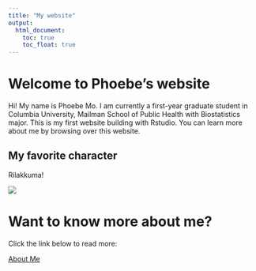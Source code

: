 ```yaml
---
title: "My website"
output:
  html_document:
    toc: true
    toc_float: true
---
```


# Welcome to Phoebe's website

Hi! My name is Phoebe Mo. I am currently a first-year graduate student in Columbia University, Mailman School of Public Health with Biostatistics major. This is my first website building with Rstudio. You can learn more about me by browsing over this website.


## My favorite character

Rilakkuma!

![](https://media.giphy.com/media/pm2tZi5DjhurQwj5BZ/giphy.gif)

# Want to know more about me?
Click the link below to read more:

[About Me](about.html)